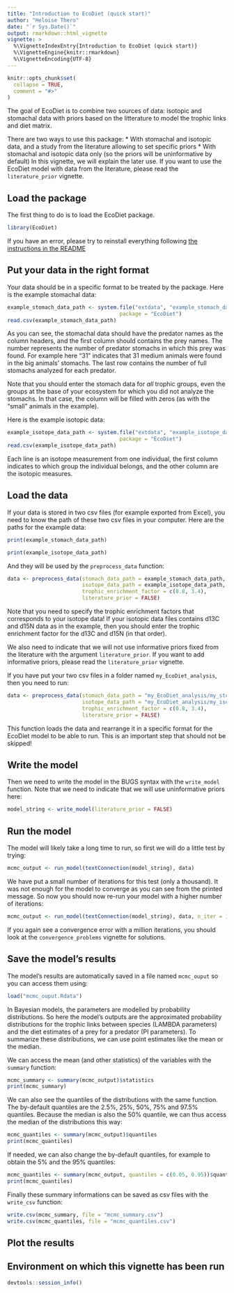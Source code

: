 ```yaml
---
title: "Introduction to EcoDiet (quick start)"
author: "Heloise Thero"
date: "`r Sys.Date()`"
output: rmarkdown::html_vignette
vignette: >
  %\VignetteIndexEntry{Introduction to EcoDiet (quick start)}
  %\VignetteEngine{knitr::rmarkdown}
  %\VignetteEncoding{UTF-8}
---
```


```r
knitr::opts_chunk$set(
  collapse = TRUE,
  comment = "#>"
)
```

The goal of EcoDiet is to combine two sources of data: isotopic and stomachal data with priors based on the litterature to model the trophic links and diet matrix.

There are two ways to use this package:
* With stomachal and isotopic data, and a study from the literature allowing to set specific priors
* With stomachal and isotopic data only (so the priors will be uninformative by default)
In this vignette, we will explain the later use. If you want to use the EcoDiet model with data from the literature, please read the `literature_prior` vignette.

## Load the package

The first thing to do is to load the EcoDiet package.

```r
library(EcoDiet)
```

If you have an error, please try to reinstall everything following [the instructions in the README](https://github.com/heloisethero/EcoDiet/blob/master/README.md)

## Put your data in the right format

Your data should be in a specific format to be treated by the package. Here is the example stomachal data:

```r
example_stomach_data_path <- system.file("extdata", "example_stomach_data.csv",
                                    package = "EcoDiet")
read.csv(example_stomach_data_path)
```

As you can see, the stomachal data should have the predator names as the column headers, and the first column should contains the prey names. The number represents the number of predator stomachs in which this prey was found. For example here "31" indicates that 31 medium animals were found in the big animals' stomachs. The last row contains the number of full stomachs analyzed for each predator.

Note that you should enter the stomach data for *all* trophic groups, even the groups at the base of your ecosystem for which you did not analyze the stomachs. In that case, the column will be filled with zeros (as with the "small" animals in the example).

Here is the example isotopic data:

```r
example_isotope_data_path <- system.file("extdata", "example_isotope_data.csv",
                                    package = "EcoDiet")
read.csv(example_isotope_data_path)
```

Each line is an isotope measurement from one individual, the first column indicates to which group the individual belongs, and the other column are the isotopic measures.

## Load the data

If your data is stored in two csv files (for example exported from Excel), you need to know the path of these two csv files in your computer. Here are the paths for the example data: 
```r
print(example_stomach_data_path)
```
```r
print(example_isotope_data_path)
```

And they will be used by the `preprocess_data` function:
```r
data <- preprocess_data(stomach_data_path = example_stomach_data_path, 
                        isotope_data_path = example_isotope_data_path,
                        trophic_enrichment_factor = c(0.8, 3.4),
                        literature_prior = FALSE)
```

Note that you need to specify the trophic enrichment factors that corresponds to your isotope data! If your isotopic data files contains d13C and d15N data as in the example, then you should enter the trophic enrichment factor for the d13C and d15N (in that order).

We also need to indicate that we will not use informative priors fixed from the literature with the argument `literature_prior`. If you want to add informative priors, please read the `literature_prior` vignette.

If you have put your two csv files in a folder named `my_EcoDiet_analysis`, then you need to run:

```r
data <- preprocess_data(stomach_data_path = "my_EcoDiet_analysis/my_stomach_data.csv", 
                        isotope_data_path = "my_EcoDiet_analysis/my_isotope_data.csv",
                        trophic_enrichment_factor = c(0.8, 3.4),
                        literature_prior = FALSE)
```

This function loads the data and rearrange it in a specific format for the EcoDiet model to be able to run. This is an important step that should not be skipped!

## Write the model

Then we need to write the model in the BUGS syntax with the `write_model` function. Note that we need to indicate that we will use uninformative priors here:

```r
model_string <- write_model(literature_prior = FALSE)
```

## Run the model

The model will likely take a long time to run, so first we will do a little test by trying:
```r
mcmc_output <- run_model(textConnection(model_string), data)
```

We have put a small number of iterations for this test (only a thousand). It was not enough for the model to converge as you can see from the printed message. So now you should now re-run your model with a higher number of iterations:
```r
mcmc_output <- run_model(textConnection(model_string), data, n_iter = 1e+06)
```

If you again see a convergence error with a million iterations, you should look at the `convergence_problems` vignette for solutions.

## Save the model's results

The model's results are automatically saved in a file named `mcmc_ouput` so you can access them using:
```r
load("mcmc_ouput.Rdata")
```

In Bayesian models, the parameters are modelled by probability distributions. So here the model's outputs are the approximated probability distributions for the trophic links between species (LAMBDA parameters) and the diet estimates of a prey for a predator (PI parameters). To summarize these distributions, we can use point estimates like the mean or the median.

We can access the mean (and other statistics) of the variables with the `summary` function:

```r
mcmc_summary <- summary(mcmc_output)$statistics
print(mcmc_summary)
```

We can also see the quantiles of the distributions with the same function. The by-default quantiles are the 2.5%, 25%, 50%, 75% and 97.5% quantiles. Because the median is also the 50% quantile, we can thus access the median of the distributions this way:

```r
mcmc_quantiles <- summary(mcmc_output)$quantiles
print(mcmc_quantiles)
```

If needed, we can also change the by-default quantiles, for example to obtain the 5% and the 95% quantiles:

```r
mcmc_quantiles <- summary(mcmc_output, quantiles = c(0.05, 0.95))$quantiles
print(mcmc_quantiles)
```

Finally these summary informations can be saved as csv files with the `write_csv` function:

```r
write.csv(mcmc_summary, file = "mcmc_summary.csv")
write.csv(mcmc_quantiles, file = "mcmc_quantiles.csv")
```

## Plot the results

## Environment on which this vignette has been run

```r
devtools::session_info()
```

